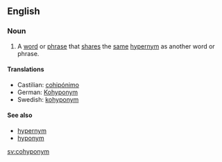 ==English==
===Noun===
{{en-noun}}
#A [[word]] or [[phrase]] that [[share]]s the [[same]] [[hypernym]] as another word or phrase.

====Translations====
*Castilian: [[cohipónimo]]
*German: [[Kohyponym]]
*Swedish: [[kohyponym]]

====See also====
*[[hypernym]]
*[[hyponym]]

[[sv:cohyponym]]
